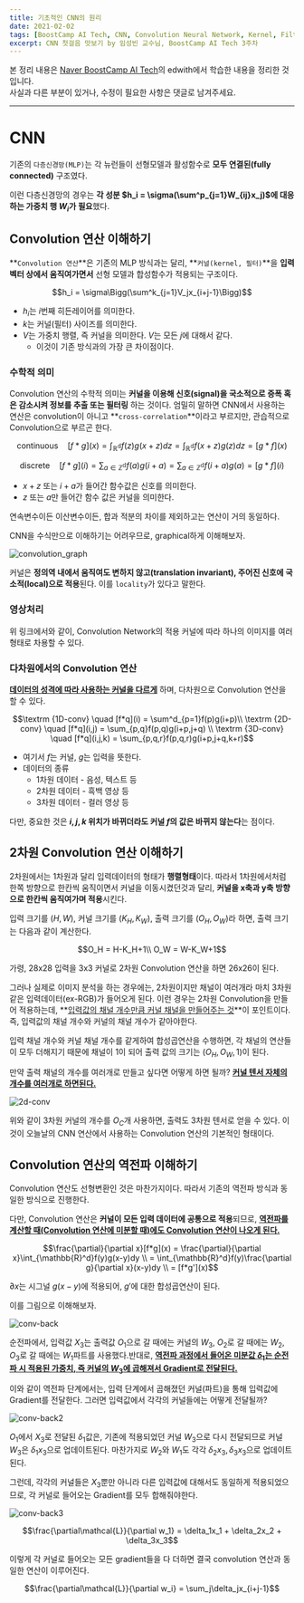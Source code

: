 ```yaml
---
title: 기초적인 CNN의 원리
date: 2021-02-02
tags: [BoostCamp AI Tech, CNN, Convolution Neural Network, Kernel, Filter]
excerpt: CNN 첫걸음 맛보기 by 임성빈 교수님, BoostCamp AI Tech 3주차
---
```

본 정리 내용은 [Naver BoostCamp AI Tech](https://boostcamp.connect.or.kr/)의 edwith에서 학습한 내용을 정리한 것입니다.  
사실과 다른 부분이 있거나, 수정이 필요한 사항은 댓글로 남겨주세요.

---

# CNN

기존의 `다층신경망(MLP)`는 각 뉴런들이 선형모델과 활성함수로 **모두 연결된(fully connected)** 구조였다.

이런 다층신경망의 경우는 **각 성분 $h_i = \sigma(\sum^p_{j=1}W_{ij}x_j)$에 대응하는 가중치 행 $W_i$가 필요**했다.

## Convolution 연산 이해하기

**`Convolution 연산`**은 기존의 MLP 방식과는 달리, **`커널(kernel, 필터)`**을 **입력벡터 상에서 움직여가면서** 선형 모델과 합성함수가 적용되는 구조이다.

$$h_i = \sigma\Bigg(\sum^k_{j=1}V_jx_{i+j-1}\Bigg)$$

- $h_i$는 $i$번째 히든레이어를 의미한다.
- $k$는 커널(필터) 사이즈를 의미한다.
- $V$는 가중치 행렬, 즉 커널을 의미한다. $V$는 모든 $j$에 대해서 같다.
    - 이것이 기존 방식과의 가장 큰 차이점이다.

### 수학적 의미

Convolution 연산의 수학적 의미는 **커널을 이용해 신호(signal)을 국소적으로 증폭 혹은 감소시켜 정보를 추출 또는 필터링** 하는 것이다. 엄밀히 말하면 CNN에서 사용하는 연산은 convolution이 아니고 **`cross-correlation`**이라고 부르지만, 관습적으로 Convolution으로 부르곤 한다.

$$\textrm{continuous} \quad [f*g](x) = \int_\mathbb{R^d}f(z)g(x+z)dz = \int_\mathbb{R^d}f(x+z)g(z)dz = [g*f](x)$$

$$\textrm{discrete} \quad [f*g](i) = \sum_{a\in \mathbb{Z^d}}f(a)g(i+a) = \sum_{a\in\mathbb{Z^d}}f(i+a)g(a) = [g*f](i)$$

- $x+z$ 또는 $i+a$가 들어간 함수값은 신호를 의미한다.
- $z$ 또는 $a$만 들어간 함수 값은 커널을 의미한다.

연속변수이든 이산변수이든, 합과 적분의 차이를 제외하고는 연산이 거의 동일하다.

CNN을 수식만으로 이해하기는 어려우므로, graphical하게 이해해보자.

![convolution_graph](./img/cnn/convolution_graph.png)

커널은 **정의역 내에서 움직여도 변하지 않고(translation invariant), 주어진 신호에 국소적(local)으로 적용**된다. 이를 `locality`가 있다고 말한다.

### 영상처리

[](https://webnautes.tistory.com/1044)

위 링크에서와 같이, Convolution Network의 적용 커널에 따라 하나의 이미지를 여러 형태로 차용할 수 있다.

### 다차원에서의 Convolution 연산

**<U>데이터의 성격에 따라 사용하는 커널을 다르게</U>** 하며, 다차원으로 Convolution 연산을 할 수 있다.

$$\textrm {1D-conv} \quad [f*q](i) = \sum^d_{p=1}f(p)g(i+p)\\
\textrm {2D-conv} \quad [f*q](i,j) = \sum_{p,q}f(p,q)g(i+p,j+q) \\
\textrm {3D-conv} \quad [f*q](i,j,k) = \sum_{p,q,r}f(p,q,r)g(i+p,j+q,k+r)$$

- 여기서 $f$는 커널, $g$는 입력을 뜻한다.
- 데이터의 종류
    - 1차원 데이터 - 음성, 텍스트 등
    - 2차원 데이터 - 흑백 영상 등
    - 3차원 데이터 - 컬러 영상 등

다만, 중요한 것은 **$i,j,k$ 위치가 바뀌더라도 커널 $f$의 값은 바뀌지 않는다**는 점이다.

## 2차원 Convolution 연산 이해하기

2차원에서는 1차원과 달리 입력데이터의 형태가 **행렬형태**이다. 따라서 1차원에서처럼 한쪽 방향으로 한칸씩 움직이면서 커널을 이동시켰던것과 달리, **커널을 x축과 y축 방향으로 한칸씩 움직여가며 적용**시킨다.

입력 크기를 $(H,W)$, 커널 크기를 $(K_H,K_W)$, 출력 크기를 $(O_H,O_W)$라 하면, 출력 크기는 다음과 같이 계산한다.

$$O_H = H-K_H+1\\
O_W = W-K_W+1$$

가령, 28x28 입력을 3x3 커널로 2차원 Convolution 연산을 하면 26x26이 된다.

그러나 실제로 이미지 분석을 하는 경우에는, 2차원이지만 채널이 여러개라 마치 3차원 같은 입력데이터(ex-RGB)가 들어오게 된다. 이런 경우는 2차원 Convolution을 만들어 적용하는데, **<U>입력값의 채널 개수만큼 커널 채널을 만들어주는 것</U>**이 포인트이다. 즉, 입력값의 채널 개수와 커널의 채널 개수가 같아야한다.

입력 채널 개수와 커널 채널 개수를 같게하여 합성곱연산을 수행하면, 각 채널의 연산들이 모두 더해지기 때문에 채널이 1이 되어 출력 값의 크기는 ($O_H,O_W,1)$이 된다.

만약 출력 채널의 개수를 여러개로 만들고 싶다면 어떻게 하면 될까? **<U>커널 텐서 자체의 개수를 여러개로 하면된다.</U>**

![2d-conv](./img/cnn/2d-conv.png)

위와 같이 3차원 커널의 개수를 $O_C$개 사용하면, 출력도 3차원 텐서로 얻을 수 있다. 이것이 오늘날의 CNN 연산에서 사용하는 Convolution 연산의 기본적인 형태이다.

## Convolution 연산의 역전파 이해하기

Convolution 연산도 선형변환인 것은 마찬가지이다. 따라서 기존의 역전파 방식과 동일한 방식으로 진행한다.

다만, Convolution 연산은 **커널이 모든 입력 데이터에 공통으로 적용**되므로, **<U>역전파를 계산할 때(Convolution 연산에 미분할 때)에도 Convolution 연산이 나오게 된다.</U>**

$$\frac{\partial}{\partial x}[f*g](x) = \frac{\partial}{\partial x}\int_{\mathbb{R}^d}f(y)g(x-y)dy \\
= \int_{\mathbb{R}^d}f(y)\frac{\partial g}{\partial x}(x-y)dy \\
= [f*g'](x)$$

$\partial x$는 시그널 $g(x-y)$에 적용되어, $g'$에 대한 합성곱연산이 된다.

이를 그림으로 이해해보자.

![conv-back](./img/cnn/conv-back.png)

순전파에서, 입력값 $X_3$는 출력값 $O_1$으로 갈 때에는 커널의 $W_3$, $O_2$로 갈 때에는 $W_2$, $O_3$로 갈 때에는 $W_1$파트를 사용했다.반대로, **<U>역전파 과정에서 들어온 미분값 $\delta_1$는 순전파 시 적용된 가중치, 즉 커널의 $W_3$에 곱해져서 Gradient로 전달된다.</U>**

이와 같이 역전파 단계에서는, 입력 단계에서 곱해졌던 커널(파트)을 통해 입력값에 Gradient를 전달한다. 그러면 입력값에서 각각의 커널들에는 어떻게 전달될까?

![conv-back2](./img/cnn/conv-back2.png)

$O_1$에서 $X_3$로 전달된 $\delta_1$값은, 기존에 적용되었던 커널 $W_3$으로 다시 전달되므로 커널 $W_3$은 $\delta_1x_3$으로 업데이트된다. 마찬가지로 $W_2$와 $W_1$도 각각 $\delta_2x_3,\delta_3x_3$으로 업데이트된다.

그런데, 각각의 커널들은 $X_3$뿐만 아니라 다른 입력값에 대해서도 동일하게 적용되었으므로, 각 커널로 들어오는 Gradient를 모두 합해줘야한다.

![conv-back3](./img/cnn/conv-back3.png)

$$\frac{\partial\mathcal{L}}{\partial w_1} = \delta_1x_1 + \delta_2x_2 + \delta_3x_3$$

이렇게 각 커널로 들어오는 모든 gradient들을 다 더하면 결국 convolution 연산과 동일한 연산이 이루어진다.

$$\frac{\partial\mathcal{L}}{\partial w_i} = \sum_j\delta_jx_{i+j-1}$$